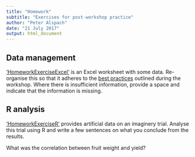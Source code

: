 ```yaml
---
title: "Homework"
subtitle: "Exercises for post-workshop practice"
author: "Peter Alspach"
date: "21 July 2017"
output: html_document
---
```


## Data management

['HomeworkExerciseExcel'](https://github.com/PeterAlspach/Ecuador/blob/master/DataManagement/HomeworkExerciseExcel.xls) is an Excel worksheet with some data.  Re-organise this so that it adheres to the [best practices](https://github.com/PeterAlspach/Ecuador/blob/master/DataManagement/DataManagementUsingSpreadsheets.html) outlined during the workshop.  Where there is insufficient information, provide a space and indicate that the information is missing.

## R analysis

['HomeworkExerciseR'](https://github.com/PeterAlspach/Ecuador/blob/master/DataManagement/HomeworkExerciseR.xls) provides artificial data on an imaginery trial.  Analyse this trial using R and write a few sentences on what you conclude from the results.

What was the correlation between fruit weight and yield?
